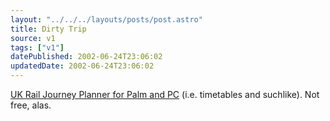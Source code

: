 ```yaml
---
layout: "../../../layouts/posts/post.astro"
title: Dirty Trip
source: v1
tags: ["v1"]
datePublished: 2002-06-24T23:06:02
updatedDate: 2002-06-24T23:06:02
---
```


[UK Rail Journey Planner for Palm and PC][1] (i.e. timetables and suchlike). Not free, alas.

[1]: http://www.journeyplan.co.uk/sales/index.html "UK Rail Journey Planner for Palm and PC"

